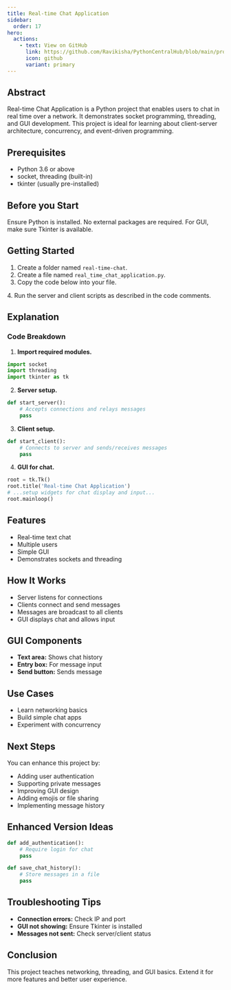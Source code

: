 ```yaml
---
title: Real-time Chat Application
sidebar:
  order: 17
hero:
  actions:
    - text: View on GitHub
      link: https://github.com/Ravikisha/PythonCentralHub/blob/main/projects/intermediate/real_time_chat_application.py
      icon: github
      variant: primary
---
```


## Abstract
Real-time Chat Application is a Python project that enables users to chat in real time over a network. It demonstrates socket programming, threading, and GUI development. This project is ideal for learning about client-server architecture, concurrency, and event-driven programming.

## Prerequisites
- Python 3.6 or above
- socket, threading (built-in)
- tkinter (usually pre-installed)

## Before you Start
Ensure Python is installed. No external packages are required. For GUI, make sure Tkinter is available.

## Getting Started
1. Create a folder named `real-time-chat`.
2. Create a file named `real_time_chat_application.py`.
3. Copy the code below into your file.
<FileCode file="projects/intermediate/real_time_chat_application.py" lang="python" title="Real-time Chat Application" />
4. Run the server and client scripts as described in the code comments.

## Explanation

### Code Breakdown
1. **Import required modules.**
```python
import socket
import threading
import tkinter as tk
```
2. **Server setup.**
```python
def start_server():
    # Accepts connections and relays messages
    pass
```
3. **Client setup.**
```python
def start_client():
    # Connects to server and sends/receives messages
    pass
```
4. **GUI for chat.**
```python
root = tk.Tk()
root.title('Real-time Chat Application')
# ...setup widgets for chat display and input...
root.mainloop()
```

## Features
- Real-time text chat
- Multiple users
- Simple GUI
- Demonstrates sockets and threading

## How It Works
- Server listens for connections
- Clients connect and send messages
- Messages are broadcast to all clients
- GUI displays chat and allows input

## GUI Components
- **Text area:** Shows chat history
- **Entry box:** For message input
- **Send button:** Sends message

## Use Cases
- Learn networking basics
- Build simple chat apps
- Experiment with concurrency

## Next Steps
You can enhance this project by:
- Adding user authentication
- Supporting private messages
- Improving GUI design
- Adding emojis or file sharing
- Implementing message history

## Enhanced Version Ideas
```python
def add_authentication():
    # Require login for chat
    pass

def save_chat_history():
    # Store messages in a file
    pass
```

## Troubleshooting Tips
- **Connection errors:** Check IP and port
- **GUI not showing:** Ensure Tkinter is installed
- **Messages not sent:** Check server/client status

## Conclusion
This project teaches networking, threading, and GUI basics. Extend it for more features and better user experience.
